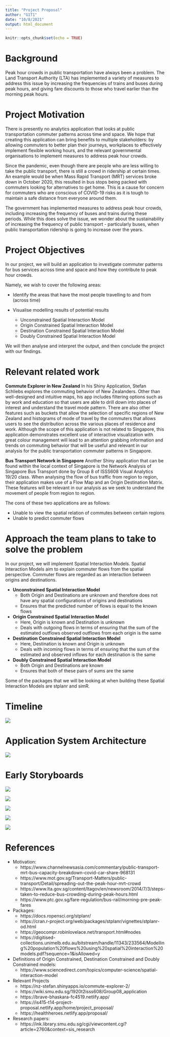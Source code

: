 ```yaml
---
title: "Project Proposal"
author: "G1T1"
date: "10/8/2021"
output: html_document
---
```


```r
knitr::opts_chunk$set(echo = TRUE)
```

# Background

Peak hour crowds in public transportation have always been a problem. The Land Transport Authority (LTA) has implemented a variety of measures to address this issue by increasing the frequencies of trains and buses during peak hours, and giving fare discounts to those who travel earlier than the morning peak hours.

# Project Motivation 

There is presently no analytics application that looks at public transportation commuter patterns across time and space. We hope that creating this application can bring benefits to multiple stakeholders: by allowing commuters to better plan their journeys, workplaces to effectively implement flexible working hours, and the relevant governmental organisations to implement measures to address peak hour crowds.

Since the pandemic, even though there are people who are less willing to take the public transport, there is still a crowd in ridership at certain times. An example would be when Mass Rapid Transport (MRT) services broke down in October 2020, this resulted in bus stops being packed with commuters looking for alternatives to get home. This is a cause for concern for commuters who are conscious of COVID-19 risks as it is tough to maintain a safe distance from everyone around them.

The government has implemented measures to address peak hour crowds, including increasing the frequency of buses and trains during these periods. While this does solve the issue, we wonder about the sustainability of increasing the frequency of public transport - particularly buses, when public transportation ridership is going to increase over the years.

# Project Objectives 

In our project, we will build an application to investigate commuter patterns for bus services across time and space and how they contribute to peak hour crowds. 

Namely, we wish to cover the following areas:

- Identify the areas that have the most people travelling to and from (across time)
- Visualise modelling results of potential results

    + Unconstrained Spatial Interaction Model
    + Origin Constrained Spatial Interaction Model
    + Destination Constrained Spatial Interaction Model
    + Doubly Constrained Spatial Interaction Model
    
We will then analyse and interpret the output, and then conclude the project with our findings.

# Relevant related work

**Commute Explorer in New Zealand**
In his Shiny Application, Stefan Schliebs explores the commuting behavior of New Zealanders. Other than well-designed and intuitive maps, his app includes filtering options such as by work and education so that users are able to drill down into places of interest and understand the travel mode pattern. There are also other features such as buckets that allow the selection of specific regions of New Zealand and histograms of mode of travel by the commuters that allows users to see the distribution across the various places of residence and work. Although the scope of this application is not related to Singapore, this application demonstrates excellent use of interactive visualization with great colour management will lead to an attention grabbing information and trends on commuting behavior that will be useful and relevant in our analysis for the public transportation commuter patterns in Singapore. 

**Bus Transport Network in Singapore**
Another Shiny application that can be found within the local context of Singapore is the Network Analysis of Singapore Bus Transport done by Group 8 of ISSS608 Visual Analytics 19/20 class. When analysing the flow of bus traffic from region to region, their application makes use of a Flow Map and an Origin Destination Matrix. These features will be relevant in our analysis as we seek to understand the movement of people from region to region. 

The cons of these two applications are as follows:

- Unable to view the spatial relation of commutes between certain regions
- Unable to predict commuter flows

# Approach the team plans to take to solve the problem

In our project, we will implement Spatial Interaction Models. Spatial Interaction Models aim to explain commuter flows from the spatial perspective. Commuter flows are regarded as an interaction between origins and destinations. 

- **Unconstrained Spatial Interaction Model**
    - Both Origin and Destinations are unknown and therefore does not have any spatial configurations of origins and destinations
    - Ensures that the predicted number of flows is equal to the known flows

- **Origin Constrained Spatial Interaction Model**
    - Here, Origin is known and Destination is unknown
    - Deals with outgoing flows in terms of ensuring that the sum of the estimated outflows observed outflows from each origin is the same 

- **Destination Constrained Spatial Interaction Model**
    - Here, Destination is known and Origin is unknown
    - Deals with incoming flows in terms of ensuring that the sum of the estimated and observed inflows for each destination is the same

- **Doubly Constrained Spatial Interaction Model**
    - Both Origin and Destinations are known
    - Ensures that both of these pairs of sums are the same

Some of the packages that we will be looking at when building these Spatial Interaction Models are stplanr and simR. 


# Timeline

![](img/Project Timeline.JPG)


# Application System Architecture

![](img/architecture-diagram.JPG)


# Early Storyboards

![](img/prototype-about.JPG)

![](img/prototype-eda-spatialpoints.JPG)

![](img/prototype-eda-spatialtemporalpattern.JPG)

![](img/prototype-eda-network.JPG)

![](img/prototype-sim.JPG)


# References

- Motivation:
    - https://www.channelnewsasia.com/commentary/public-transport-mrt-bus-capacity-breakdown-covid-car-share-968131
    - https://www.mot.gov.sg/Transport-Matters/public-transport/Detail/spreading-out-the-peak-hour-mrt-crowd
    - https://www.lta.gov.sg/content/ltagov/en/newsroom/2014/7/3/steps-taken-to-reduce-bus-crowding-during-peak-hours.html
    - https://www.ptc.gov.sg/fare-regulation/bus-rail/morning-pre-peak-fares

- Packages:
    - https://docs.ropensci.org/stplanr/
    - https://cran.r-project.org/web/packages/stplanr/vignettes/stplanr-od.html
    - https://geocompr.robinlovelace.net/transport.html#nodes
    - https://digitised-collections.unimelb.edu.au/bitstream/handle/11343/233564/Modelling%20population%20flows%20using%20spatial%20interaction%20models.pdf?sequence=1&isAllowed=y

- Definitions of Origin Constrained, Destination Constrained and Doubly Constrained models: 
    - https://www.sciencedirect.com/topics/computer-science/spatial-interaction-model

- Relevant Projects
    - https://nz-stefan.shinyapps.io/commute-explorer-2/
    - https://wiki.smu.edu.sg/1920t2isss608/Group08_application
    - https://brave-bhaskara-fc4519.netlify.app/
    - https://is415-t14-project-proposal.netlify.app/home/project_proposal/
    - https://healthheroes.netlify.app/proposal/

- Research papers:
    - https://ink.library.smu.edu.sg/cgi/viewcontent.cgi?article=2760&context=sis_research


